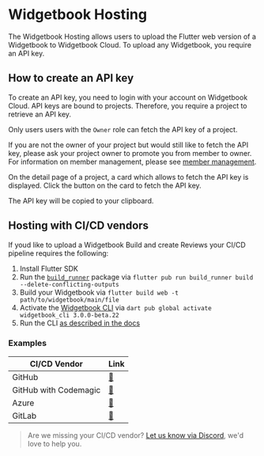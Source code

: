 # Widgetbook Hosting

The Widgetbook Hosting allows users to upload the Flutter web version of a Widgetbook to Widgetbook Cloud.
To upload any Widgetbook, you require an API key.

## How to create an API key

To create an API key, you need to login with your account on Widgetbook Cloud.
API keys are bound to projects. 
Therefore, you require a project to retrieve an API key.

<Info>Only users users with the `Owner` role can fetch the API key of a project.</Info>

If you are not the owner of your project but would still like to fetch the API key, please ask your project owner to promote you from member to owner. 
For information on member management, please see [member management](/widgetbook-cloud/projects#member-management).

On the detail page of a project, a card which allows to fetch the API key is displayed. 
Click the button on the card to fetch the API key. 

<Success>The API key will be copied to your clipboard.</Success>

## Hosting with CI/CD vendors

If youd like to upload a Widgetbook Build and create Reviews your CI/CD pipeline requires the following:
1. Install Flutter SDK
1. Run the [`build_runner`](https://pub.dev/packages/build_runner) package via `flutter pub run build_runner build --delete-conflicting-outputs`
1. Build your Widgetbook via `flutter build web -t path/to/widgetbook/main/file`
1. Activate the [Widgetbook CLI](/widgetbook-cli/overview) via `dart pub global activate widgetbook_cli 3.0.0-beta.22`
1. Run the CLI [as described in the docs](/widgetbook-cli/overview)

### Examples

| CI/CD Vendor | Link |
| ------------ | ---- |
| GitHub       | [🔗](https://github.com/widgetbook/widgetbook-demo/blob/staging/.github/workflows/upload-review.yml) |
| GitHub with Codemagic | [🔗](https://github.com/widgetbook/widgetbook-demo/blob/staging/codemagic.yaml) |
| Azure        | [🔗](https://github.com/widgetbook/widgetbook-demo/blob/staging/.azure/pipelines.yml) |
| GitLab       | [🔗](https://github.com/widgetbook/widgetbook-demo/blob/staging/.gitlab-ci.yml) |

> Are we missing your CI/CD vendor? [Let us know via Discord](https://discord.com/invite/zT4AMStAJA), we'd love to help you.